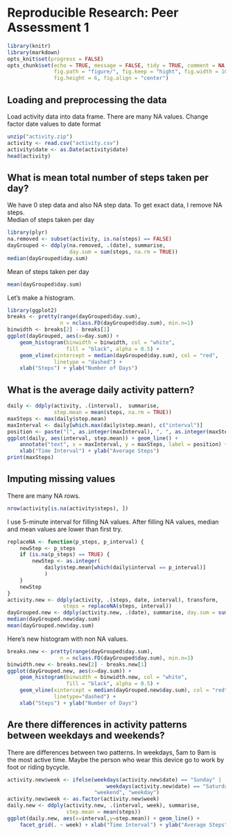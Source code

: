 # Reproducible Research: Peer Assessment 1
```r
library(knitr)
library(markdown)
opts_knit$set(progress = FALSE)
opts_chunk$set(echo = TRUE, message = FALSE, tidy = TRUE, comment = NA,
               fig.path = "figure/", fig.keep = "hight", fig.width = 10,
               fig.height = 6, fig.align = "center")
```

## Loading and preprocessing the data
Load activity data into data frame. There are many NA values. 
Change factor date values to date format
```r
unzip("activity.zip")
activity <- read.csv("activity.csv")
activity$date <- as.Date(activity$date)
head(activity)
```

## What is mean total number of steps taken per day?  
We have 0 step data and also NA step data. To get exact data, I remove NA steps.  
Median of steps taken per day
```r
library(plyr)
na.removed <- subset(activity, is.na(steps) == FALSE)
dayGrouped <- ddply(na.removed, .(date), summarise, 
                    day.sum = sum(steps, na.rm = TRUE))  
median(dayGrouped$day.sum)
```
Mean of steps taken per day
```r
mean(dayGrouped$day.sum)
```
  
Let's make a histogram.
```r
library(ggplot2)
breaks <- pretty(range(dayGrouped$day.sum), 
                 n = nclass.FD(dayGrouped$day.sum), min.n=1)
binwidth <- breaks[2] - breaks[1]
ggplot(dayGrouped, aes(x=day.sum)) + 
    geom_histogram(binwidth = binwidth, col = "white", 
                   fill = "black", alpha = 0.5) +
    geom_vline(xintercept = median(dayGrouped$day.sum), col = "red",
               linetype = "dashed") +
    xlab("Steps") + ylab("Number of Days")
```

## What is the average daily activity pattern?
```r
daily <- ddply(activity, .(interval),  summarise, 
               step.mean = mean(steps, na.rm = TRUE))
maxSteps <- max(daily$step.mean)
maxInterval <- daily[which.max(daily$step.mean), c("interval")]
position <- paste("[", as.integer(maxInterval), ", ", as.integer(maxSteps), "]", sep="")
ggplot(daily, aes(interval, step.mean)) + geom_line() +
    annotate("text", x = maxInterval, y = maxSteps, label = position) +
    xlab("Time Interval") + ylab("Average Steps")
print(maxSteps)
```


## Imputing missing values  
There are many NA rows.
```r
nrow(activity[is.na(activity$steps), ])
```
I use 5-minute interval for filling NA values. After filling NA values, median 
and mean values are lower than first try.
```r
replaceNA <- function(p_steps, p_interval) {
    newStep <- p_steps
    if (is.na(p_steps) == TRUE) {
        newStep <- as.integer(
            daily$step.mean[which(daily$interval == p_interval)]
            )
    }
    newStep
}
activity.new <- ddply(activity, .(steps, date, interval), transform,
                  steps = replaceNA(steps, interval))
dayGrouped.new <- ddply(activity.new, .(date), summarise, day.sum = sum(steps)) 
median(dayGrouped.new$day.sum)
mean(dayGrouped.new$day.sum)
```
Here's new histogram with non NA values.
```r
breaks.new <- pretty(range(dayGrouped$day.sum), 
                 n = nclass.FD(dayGrouped$day.sum), min.n=1)
binwidth.new <- breaks.new[2] - breaks.new[1]
ggplot(dayGrouped.new, aes(x=day.sum)) + 
    geom_histogram(binwidth = binwidth.new, col = "white", 
                   fill = "black", alpha = 0.5) +
    geom_vline(xintercept = median(dayGrouped.new$day.sum), col = "red",
               linetype="dashed") +
    xlab("Steps") + ylab("Number of Days") 
```


## Are there differences in activity patterns between weekdays and weekends?
There are differences between two patterns. In weekdays, 5am to 9am is the most
active time. Maybe the person who wear this device go to work by foot or riding
bycycle.
```r
activity.new$week <- ifelse(weekdays(activity.new$date) == "Sunday" |  
                                weekdays(activity.new$date) == "Saturday", 
                            "weekend", "weekday")
activity.new$week <- as.factor(activity.new$week)
daily.new <- ddply(activity.new, .(interval, week), summarise,
                   step.mean = mean(steps))
ggplot(daily.new, aes(x=interval,y=step.mean)) + geom_line() + 
    facet_grid(. ~ week) + xlab("Time Interval") + ylab("Average Steps")
```



